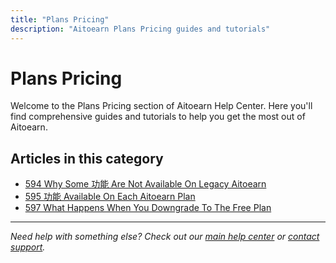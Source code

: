 ```yaml
---
title: "Plans Pricing"
description: "Aitoearn Plans Pricing guides and tutorials"
---
```

# Plans Pricing

Welcome to the Plans Pricing section of Aitoearn Help Center. Here you'll find comprehensive guides and tutorials to help you get the most out of Aitoearn.

## Articles in this category

- [594 Why Some 功能 Are Not Available On Legacy Aitoearn](594-why-some-features-are-not-available-on-legacy-aitoearn)
- [595 功能 Available On Each Aitoearn Plan](595-features-available-on-each-aitoearn-plan)
- [597 What Happens When You Downgrade To The Free Plan](597-what-happens-when-you-downgrade-to-the-free-plan)

---

*Need help with something else? Check out our [main help center](/en/help-center) or [contact support](mailto:hello@aitoearn.com).*
